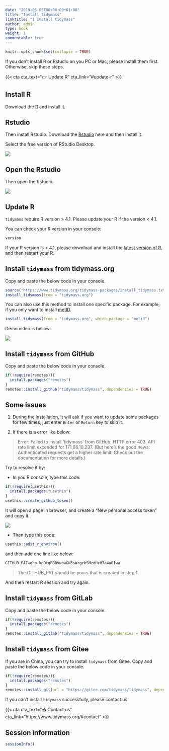```yaml
---
date: "2019-05-05T00:00:00+01:00"
title: "Install tidymass"
linktitle: "1 Install tidymass"
author: admin
type: book
weight: 1
commentable: true
---
```


```r
knitr::opts_chunk$set(collapse = TRUE)
```

If you don't install R or Rstudio on you PC or Mac, please install them first. Otherwise, skip these steps.

{{< cta cta_text="👉 Update R" cta_link="#update-r" >}}

## Install R

Download the [R](https://www.r-project.org/) and install it.

## Rstudio

Then install Rstudio. Download the [Rstudio](https://www.rstudio.com/products/rstudio/download/#download) here and then install it.

Select the free version of RStudio Desktop.

![](/docs/chapter1/figures/Screen-Shot.png) 

## Open the Rstudio

Then open the Rstudio.

![](/docs/chapter1/figures/Screen-Shot-1.png) 

## Update R

`tidymass` require R version > 4.1. Please update your R if the version < 4.1.

You can check your R version in your console:

```r
version
```

If your R version is < 4.1, please download and install the [latest version of R](https://cran.r-project.org/mirrors.html), and then restart your R.

## Install `tidymass` from tidymass.org

Copy and paste the below code in your console.

```r
source("https://www.tidymass.org/tidymass-packages/install_tidymass.txt")
install_tidymass(from = "tidymass.org")
```

You can also use this method to install one specific package. For example, if you only want to install [metID](https://metid.tidymass.org/). 

```r
install_tidymass(from = "tidymass.org", which_package = "metid")
```

Demo video is bellow:

![](/docs/chapter1/figures/pull_case_study.gif) 

## Install `tidymass` from GitHub

Copy and paste the below code in your console.

```r
if(!require(remotes)){
  install.packages("remotes")
}
remotes::install_github("tidymass/tidymass", dependencies = TRUE)
```

## Some issues

1. During the installation, it will ask if you want to update some packages for few times, just enter `Enter` or `Return` key to skip it.

2. If there is a error like below:

> Error: Failed to install 'tidymass' from GitHub: HTTP error 403. API rate limit exceeded for 171.66.10.237. (But here's the good news: Authenticated requests get a higher rate limit. Check out the documentation for more details.)

Try to resolve it by:

* In you R console, type this code:

```r
if(!require(usethis)){
  install.packages("usethis")
}
usethis::create_github_token()
```

It will open a page in browser, and create a "New personal access token" and copy it.

![](/docs/chapter1/figures/fig3.png) 

* Then type this code:

```r
usethis::edit_r_environ()
```

and then add one line like below:

```r
GITHUB_PAT=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
```

> The GITHUB_PAT should be yours that is created in step 1.

And then restart R session and try again.

## Install `tidymass` from GitLab

Copy and paste the below code in your console.

```r
if(!require(remotes)){
  install.packages("remotes")
}
remotes::install_gitlab("tidymass/tidymass", dependencies = TRUE)
```


## Install `tidymass` from Gitee

If you are in China, you can try to install `tidymass` from Gitee. Copy and paste the below code in your console.

```r
if(!require(remotes)){
  install.packages("remotes")
}
remotes::install_git(url = "https://gitee.com/tidymass/tidymass", dependencies = TRUE)
```


If you can't install `tidymass` successfully, please contact us:

{{< cta cta_text="📥 Contact us" cta_link="https://www.tidymass.org/#contact" >}}

## Session information

```r
sessionInfo()
```